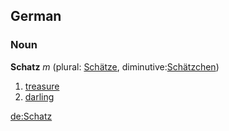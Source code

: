 ==German==
===Noun===
'''Schatz''' ''m'' (plural: [[Schätze]], diminutive:[[Schätzchen]])

# [[treasure]]
# [[darling]]

[[de:Schatz]]